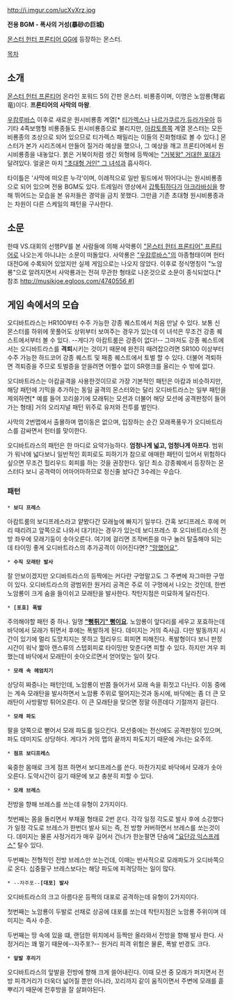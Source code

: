 http://i.imgur.com/ucXvXrz.jpg

'''전용 BGM - 폭사의 거성(暴砂の巨城)'''
{{{#!html
<iframe width="344" height="70" src="//www.youtube.com/embed/HSDvgI2L7nU?rel=0" frameborder="0" allowfullscreen></iframe> }}}

[[몬스터 헌터 프론티어 GG]]에 등장하는 몬스터.

[[목차]]

== 소개 ==
[[몬스터 헌터 프론티어]] 온라인 포워드 5의 간판 몬스터. 비룡종이며, 이명은 노암룡(弩岩竜)이다. '''프론티어의 사막의 마왕'''.

[[우캄루바스]] 이후로 새로운 원시비룡종 계열[* [[티가렉스]]나 [[나르가쿠르가]],[[듀라가우아]] 등 기타 4족보행형 비룡종들도 원시비룡종으로 불리지만, [[아캄토름]]쪽 계열 몬스터는 모든 비룡종의 조상으로 되어 있으므로 티가렉스 패밀리는 이들의 진화형태로 볼 수 있다.] 몬스터가 본가 시리즈에서 만들어 질거라 예상을 했으나, 그 예상을 깨고 프론티어에서 원시비룡종을 내놓았다. 붉은 거북이처럼 생긴 외형에 등짝에는 [["거북왕" 거대한 포대]]가 달려있다. 얼굴은 마치 [["초대형 거인" 그 녀석]]과 흡사하다.

타이틀은 '사막에 떠오른 누각'이며, 이례적으로 일반 필드에서 뛰어다니는 원시비룡종으로 되어 있으며 전용 BGM도 있다. 트레일러 영상에서 [[갑툭튀]]하다가 [[아크라바심]]을 향해 뛰어드는 모습을 본 유저들은 경악을 금치 못했다. 그만큼 기존 초대형 원시비룡종과는 차원이 다른 스케일의 패턴을 구사한다.
== 소문 ==
한때 VS.대회의 선행PV를 본 사람들에 의해 사악룡이 [["몬스터 헌터 프론티어" 프론티어]]로 나오는게 아니냐는 소문이 떠돌았다. 사악룡은 [["우캄루바스"]]의 아종형태이며 헌터대전G에 수록되어 있었지만 실제 게임으로는 나오지 않았다. 이후로 정식명칭이 "노암룡"으로 알려지면서 사악룡과는 전혀 무관한 형태로 나온것으로 소문이 종식되었다.[* 참조 [[http://musikjoe.egloos.com/4740556 #]]]

== 게임 속에서의 모습 ==
오디바트라스는 HR100부터 수주 가능한 강종 퀘스트에서 처음 만날 수 있다. 보통 신 몬스터를 하위에 못풀어도 상위부터 보여주는 경우가 있는데 이 녀석은 무조건 강종 퀘스트에서부터 볼 수 있다. --게다가 아캄트룸은 강종이 없다!-- 그마저도 강종 퀘스트에서는 오디바트라스를 '''격퇴'''시키는 것이기 때문에 완전히 때려잡으려면 SR100 이상부터 수주 가능한 하드코어 강종 퀘스트 및 패종 퀘스트에서 토벌 할 수 있다. 더불어 격퇴하면 격퇴증을 주므로 토벌증을 얻을려면 어쩔수 없이 SR랭크를 올리는 수 밖에 없다.

오디바트라스는 아캄골격을 사용한것이므로 가장 기본적인 패턴은 아캄과 비슷하지만, 해당 패턴에 기믹을 추가하는 동일 골격의 몬스터와는 달리 오디바트라스는 일부 패턴을 제외하면[* 예를 들어 꼬리쓸기에 모래튀는 모션과 더불어 해당 모션에 공격판정이 들어가는 형태] 거의 오리지널 패턴 위주로 유저와 전투를 벌인다.

사막의 2번맵에서 출몰하며 맵이동은 없으며, 입장하는 순간 모래폭풍우가 오디바트라스를 감싸면서 헌터를 맞이한다.

오디바트라스의 패턴은 한 마디로 요약가능하다. '''엄청나게 넓고, 엄청나게 아프다'''. 범위가 워낙에 넓다보니 일반적인 회피로도 피하기가 참으로 애매한 패턴이 있어서 위험하다 싶으면 무조건 헐리우드 회피를 하는 것을 권장한다. 일단 최소 강종퀘에서 등장하는 몬스터다 보니 공격력이 어마어마하므로 정신줄 놨다간 3수레는 우습다.

=== 패턴 ===
 * '''보디 프레스'''
아캄트룸의 보디프레스라고 얕봤다간 모래늪에 빠지기 일쑤다. 간혹 보디프레스 후에 머리 때리려고 앞쪽으로 나와서 대기타는 경우가 있는데 보디프레스 후 오디바트라스의 전방 좌우에 모래기둥이 솟아오른다. 여기에 걸리면 조작버튼을 마구 눌러 탈출해야 되는데 타이밍 좋게 오디바트라스의 추가공격이 이어진다면? [["망했어요"]].

 * '''수직 모래탄 발사'''
잘 안보이겠지만 오디바트라스의 등짝에는 커다란 구멍말고도 그 주변에 자그마한 구멍이 있다. 오디바트라스의 광범위한 원거리 공격은 주로 이 구멍에서 나오는 것인데, 한번 노암룡이 크게 숨을 들이쉬고 모래탄을 발사한다. 착탄지점은 미묘하게 달라진다.

 * '''[포효] 폭발'''
주의해야할 패턴 중 하나. 일명 '''[["뻥튀기" 뻥이요]]'''. 노암룡이 앞다리를 세우고 포효하는데 바닥에서 모래가 튀면서 후에는 폭발하게 된다. 데미지는 거의 즉사급. 다만 발동까지 시간이 있기에 멀리 도망치지는 못하고 헐리우드 회피면 피해진다. 폭발형이다 보니 판정시간이 워낙 짧아 랜스류의 스텝회피로 타이밍만 맞춘다면 피할 수 있다. 하지만 겨우 피했는데 바닥에서 모래탄이 솟아오르면서 얻어맞는 일이 잦다.

 * '''모래 속 헤엄치기'''
상당히 짜증나는 패턴인데, 노암룡이 반쯤 들어가서 모래 속을 휘젓고 다닌다. 이동 중에는 계속 모래탄을 발사하면서 노암룡 주위로 떨어지는것과 동시에, 바닥에는 좀 더 큰 모래탄이 사방팔방 튀어오른다. 이 큰 모래탄을 맞으면 정말 아픈데다 기절까지 걸린다.

 * '''모래 파도'''
팔을 양쪽으로 뻗어서 모래 파도를 일으킨다. 모션중에는 전신에도 공격판정이 있으며, 파도 데미지도 상당하다. 게다가 거의 맵의 끝까지 파도치기 때문에 거너는 요주의.

 * '''점프 보디프레스'''
육중한 몸매로 크게 점프 하면서 보디프레스를 쓴다. 마찬가지로 바닥에서 모래가 솟아오른다. 도약시간이 길기 때문에 보고 충분히 피할 수 있다.

 * '''모래 브레스'''
전방을 향해 브레스를 쓰는데 유형이 2가지이다.

첫번째는 몸을 돌리면서 부채꼴 형태로 2번 쏜다. 각각 일정 각도로 발사 후에 소강했다가 일정 각도로 브레스가 한번더 발사 되는 즉, 전 방향 커버하면서 브레스를 쏘는것이다. 데미지는 물론 사정거리가 매우 길어서 건너가 한눈팔면 단숨에 [["요단강 익스프레스"]] 탈수 있다.

두번째는 전형적인 전방 브레스만 쏘는건데, 이때는 반사적으로 모래파도가 오디바쪽으로 온다. 십중팔구 브레스보다는 해당 파도에 피격당하는 일이 많다.

 * --자주포--'''[대포] 발사'''
오디바트라스의 크고 아름다운 등짝의 대포로 공격하는데 유형이 2가지이다.

첫번째는 노암룡이 두발로 선채로 상공에 대포를 쏘는데 착탄지점은 노암룡 주위이며 데미지는 즉사 수준.

두번째는 땅 속에 있을 떄, 랜덤한 위치에서 등짝만 올라와서 전방을 향해 발사 한다. 사정거리는 꽤 멀기 때문에--자주포?-- 원거리 피격 위험은 물론, 폭발 반경도 크다.

 * '''앞발 후리기'''
오디바트라스의 앞발을 전방에 향해 크게 쓸어내린다. 이때 모션 중 모래가 퍼지면서 전방 피격거리가 더욱더 넓어질 뿐만 아니라, 꼬리까지 같이 움직이면서 주변에 모래를 흩뿌리기 때문에 전후방을 잘 살펴야된다.
